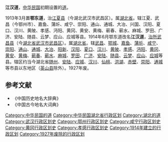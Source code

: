 '''江汉道'''，[[中华民国|中华民国]]初期设置的[[道_(行政区划)|道]]。

1913年3月置'''鄂东道'''，治[[江夏县|江夏县]]（今湖北武汉市武昌区）。属[[湖北省_(中华民国)|湖北省]]。辖江夏、武昌（今鄂州市）、嘉鱼、蒲圻、咸宁、崇阳、通山、通城、大冶、兴国、汉阳、夏口、汉川、黄陂、孝感、沔阳、黄冈、黄安、黄梅、蕲春、蕲水、麻城、罗田、广济、安陆、随县、云梦、应山、应城等县。1914年6月鄂东道改名'''江汉道'''，[[治所|治所]][[武昌县_(中华民国)|武昌县]]（今[[湖北省|湖北省]][[武汉市|武汉市]][[武昌区|武昌区]]）。属[[湖北省_(中华民国)|湖北省]]。辖[[武昌县_(中华民国)|武昌]]、[[鄂城县|鄂城]]、[[嘉鱼县|嘉鱼]]、[[蒲圻县|蒲圻]]、[[咸宁县_(宋朝)|咸宁]]、[[崇阳县|崇阳]]、[[通山县|通山]]、[[通城县|通城]]、[[大冶县|大冶]]、[[阳新县|阳新]]、[[汉阳县|汉阳]]、[[夏口县|夏口]]、[[汉川县|汉川]]、[[黄陂县|黄陂]]、[[孝感县|孝感]]、[[沔阳县|沔阳]]、[[黄冈县|黄冈]]、[[黄安县|黄安]]、[[黄梅县|黄梅]]、[[蕲春县|蕲春]]、[[蕲水县|蕲水]]、[[麻城县|麻城]]、[[罗田县|罗田]]、[[广济县|广济]]、[[安陆县|安陆]]、[[随县|随县]]、[[云梦县|云梦]]、[[應山縣|应山]]、[[应城县|应城]]等县。辖区约当今湖北省[[随州|随州]]、[[安陆|安陆]]、[[应城|应城]]、[[汉川|汉川]]、[[仙桃市|仙桃]]、[[洪湖|洪湖]]、[[赤壁市|赤壁]]、[[崇阳|崇阳]]、[[通城|通城]]等市县以东地区（[[英山县|英山县]]除外）。1927年废。

==参考文献==
*《中国历史地名大辞典》
*《中国古今地名大词典》

{{中华民国的道}}
{{北洋政府行政區劃}}
{{湖北省历史二级政区|nocat}}
{{中华民国大陆时期行政区划小作品}}

[[Category:中华民国的道|Category:中华民国的道]]
[[Category:中华民国湖北省行政区划|Category:中华民国湖北省行政区划]]
[[Category:湖北的道|Category:湖北的道]]
[[Category:武汉行政区划史|Category:武汉行政区划史]]
[[Category:鄂州行政区划史|Category:鄂州行政区划史]]
[[Category:咸宁行政区划史|Category:咸宁行政区划史]]
[[Category:黄冈行政区划史|Category:黄冈行政区划史]]
[[Category:孝感行政区划史|Category:孝感行政区划史]]
[[Category:1914年建立的行政区划|Category:1914年建立的行政区划]]
[[Category:1927年废除的行政区划|Category:1927年废除的行政区划]]